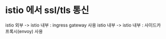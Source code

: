 #  istio 에서 ssl/tls 통신

istio 외부 -> istio 내부 : ingress gateway 사용
istio 내부 -> istio 내부 : 사이드카 프록시(envoy) 사용
